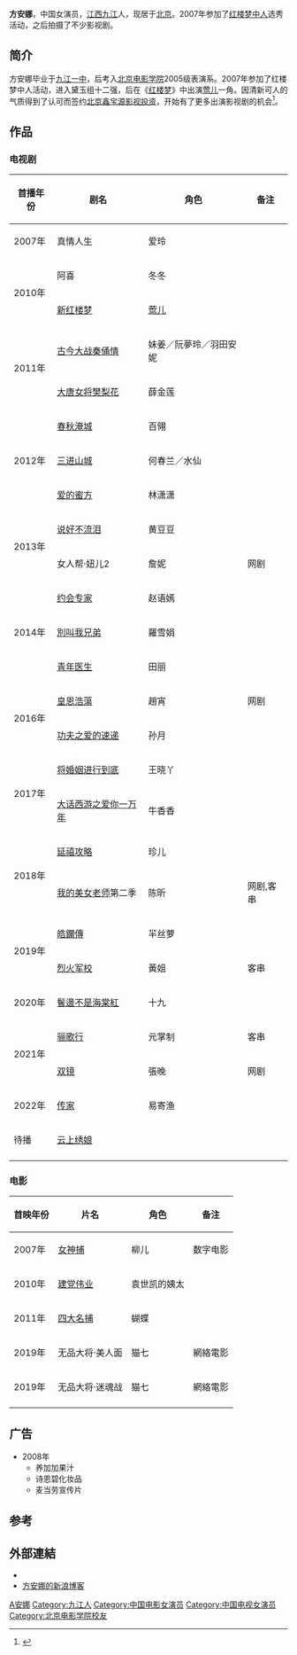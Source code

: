 {{藝人
|姓名 = 方安娜
|類型 = 女艺人
|圖片 = 
|圖片尺寸 = 
|圖片簡介 = 
|原名 = 
|外文名 = 
|外文 =  
|羅馬拼音 = 
|英文名 = Anna
|暱稱 =
|其他藝名 = 
|國籍 = {{PRC}}
|民族 = [[汉族|汉族]]
|籍貫 = 
|出生日期 = {{birth_date_and age|1988|5|19}}
|出生地點 = {{CHN}}[[江西省|江西省]][[九江市|九江市]]
|逝世日期 = 
|逝世地點 = 
|職業 = [[演员|演员]]、[[模特兒|模特兒]]
|語言 = [[汉语|汉语]]
|三圍 = 
|教育程度 = [[北京电影学院|北京电影学院]]
|宗教信仰 = 
|配偶 = 
|兒女 = 
|父母 = 
|音樂類型 = 
|演奏樂器 = 
|出生地 = 
|出道作 = 
|出道日期= 2007年
|唱片公司 = 
|經紀公司 = [[北京鑫宝源影视投资|北京鑫宝源影视投资]]
|網站 = 
|相關團體 = 
|獎項 = 
|IMDb = 5246609
|現任成員 = 
|過往成員 = 
|音樂專輯 = 
|電影 = 
|電視節目 = 
|舞台劇 = 
|書籍 =
}}
'''方安娜'''{{BD|1988年|5月19日|catIdx=Fang方}}，中国女演员，[[江西省|江西]][[九江市|九江]]人，现居于[[北京|北京]]。2007年参加了[[红楼梦中人|红楼梦中人]]选秀活动，之后拍摄了不少影视剧。

== 简介 ==
方安娜毕业于[[江西省九江第一中学|九江一中]]，后考入[[北京电影学院|北京电影学院]]2005级表演系。2007年参加了红楼梦中人活动，进入黛玉组十二强，后在《[[红楼梦_(2010年电视剧)|红楼梦]]》中出演[[莺儿|莺儿]]一角。因清新可人的气质得到了认可而签约[[北京鑫宝源影视投资|北京鑫宝源影视投资]]，开始有了更多出演影视剧的机会<ref>{{cite news|url=http://epaper.zjgrrb.com/gb/node2/node802/node149949/node426605/node426613/userobject15ai5555950.html|title=方安娜：曾经的“红楼梦中人”|date=2011-01-27|publisher=浙江工人报|accessdate=22 June 2014}}{{dead link|date=2018年3月 |bot=InternetArchiveBot |fix-attempted=yes }}</ref>。

== 作品 ==
=== 电视剧 ===
{| class="wikitable sortable"
|-
! 首播年份 !! 剧名 !! 角色  !! class="unsortable" | 备注
|-
|2007年 || 真情人生 || 爱玲 ||
|-
|rowspan="2"|2010年 || 阿喜 || 冬冬 ||
|-
|[[红楼梦_(2010年电视剧)|新红楼梦]] || [[莺儿|莺儿]] ||
|-
|rowspan="2"|2011年 || [[古今大战秦俑情|古今大战秦俑情]] ||妹姜／阮夢玲／羽田安妮 ||
|-
| [[大唐女将樊梨花|大唐女将樊梨花]] || 薛金莲 || 
|-
|rowspan="3"| 2012年 || [[春秋淹城|春秋淹城]] || 百翎 || 
|-
| [[三进山城|三进山城]] || 何春兰／水仙 || 
|-
| [[爱的蜜方|爱的蜜方]] || 林潇潇 || 
|-
|rowspan="2"|2013年 || [[说好不流泪|说好不流泪]] || 黄豆豆 ||
|-
| 女人帮·妞儿2 || 詹妮 || 网剧
|-
|rowspan="3"|2014年|| [[约会专家|约会专家]] || 赵语嫣 || 
|-
| [[別叫我兄弟|別叫我兄弟]] || 羅雪娟 ||  
|-
| [[青年医生|青年医生]] || 田丽 ||  
|-
|rowspan="2"|2016年|| [[皇恩浩蕩|皇恩浩蕩]] || 趙宵 ||网剧
|-
| [[功夫之爱的速递|功夫之爱的速递]] ||孙月  ||  
|-
|rowspan="2"|2017年|| [[将婚姻进行到底|将婚姻进行到底]] || 王晓丫 || 
|-
|[[大话西游之爱你一万年|大话西游之爱你一万年]] || 牛香香||
|-
|rowspan="2"|2018年|| [[延禧攻略|延禧攻略]] ||珍儿 ||
|-
|  [[我的美女老师|我的美女老师]]第二季 ||陈昕 ||网剧,客串
|-
|rowspan="2"|2019年||  [[皓鑭傳|皓鑭傳]]|| 羋丝萝||
|-
| [[烈火军校|烈火军校]] ||黃姐  || 客串
|-
| 2020年|| [[鬢邊不是海棠紅|鬢邊不是海棠紅]] || 十九 || 
|-
|rowspan="2"|2021年|| [[骊歌行|骊歌行]] || 元掌制 || 客串
|-
|  [[双镜|双镜]] ||張晚 ||网剧 
|-
| 2022年|| [[传家|传家]] || 易寄渔 || 
|-
|rowspan="1"|待播|| [[云上绣娘|云上绣娘]] || ||
|-
|}

=== 电影 ===
{| class="wikitable sortable"
|-
! 首映年份 !! 片名 !! 角色 !! class="unsortable" | 备注
|-
| 2007年 || [[女神捕_(数字电影)|女神捕]] || 柳儿 || 数字电影
|-
| 2010年 || [[建党伟业|建党伟业]] || 袁世凯的姨太||
|-
| 2011年 || [[四大名捕_(电影)|四大名捕]] || 蝴蝶 ||
|-
| 2019年 ||无品大将·美人面|| 猫七||網絡電影
|-
| 2019年 ||无品大将·迷魂战|| 猫七||網絡電影
|-
|}

== 广告 ==
* 2008年
** 养加加果汁
** 诗恩碧化妆品
** 麦当劳宣传片

== 参考 ==
{{reflist}}

== 外部連結 ==
*{{Sinaweibo|fanganna|方安娜}}
*[http://blog.sina.com.cn/fanganna 方安娜的新浪博客] {{Wayback|url=http://blog.sina.com.cn/fanganna |date=20110118022756 }}

{{DEFAULTSORT:Fang方}} 
[[Category:方姓|A安娜]]
[[Category:九江人|Category:九江人]]
[[Category:中国电影女演员|Category:中国电影女演员]]
[[Category:中国电视女演员|Category:中国电视女演员]]
[[Category:北京电影学院校友|Category:北京电影学院校友]]